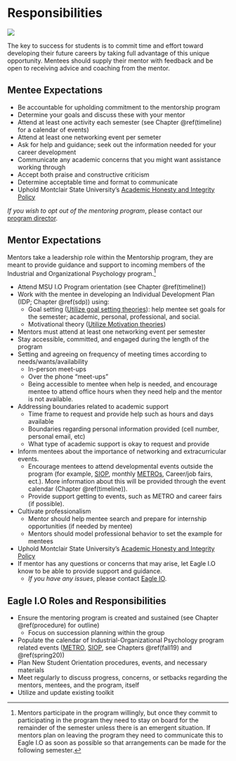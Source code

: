 # Responsibilities 

![](images\responsibility.jpg)

The key to success for students is to commit time and effort toward developing their future careers by taking full advantage of this unique opportunity.  Mentees should supply their mentor with feedback and be open to receiving advice and coaching from the mentor.

## Mentee Expectations

* Be accountable for upholding commitment to the mentorship program
* Determine your goals and discuss these with your mentor
* Attend at least one activity each semester (see Chapter \@ref(timeline) for a calendar of events) 
* Attend at least one networking event per semeter
* Ask for help and guidance; seek out the information needed for your career development
* Communicate any academic concerns that you might want assistance working through 
* Accept both praise and constructive criticism
* Determine acceptable time and format to communicate
* Uphold Montclair State University's [Academic Honesty and Integrity Policy](https://www.montclair.edu/policies/all-policies/academic-honesty-and-integrity/)


*If you wish to opt out of the mentoring program*, please contact our [program director](mailto:simonetd@montclair.edu).


## Mentor Expectations  

Mentors take a leadership role within the Mentorship program, they are meant to provide guidance and support to incoming members of the Industrial and Organizational Psychology program.^[Mentors participate in the program willingly, but once they commit to participating in the program they need to stay on board for the remainder of the semester unless there is an emergent situation. If mentors plan on leaving the program they need to communicate this to  Eagle I.O as soon as possible so that arrangements can be made for the following semester.] 

* Attend MSU I.O Program orientation (see Chapter \@ref(timeline))
* Work with the mentee in developing an Individual Development Plan (IDP; Chapter \@ref(sdp)) using:
    + Goal setting ([Utilize goal setting theories](https://piximus.net/media/12860/funny-demotivational-posters-86-28.jpg)): help mentee set goals for the semester; academic, personal, professional, and social.
    + Motivational theory ([Utilize Motivation theories](https://youtu.be/cgg9byUy-V4))
* Mentors must attend at least one networking event per semester
* Stay accessible, committed, and engaged during the length of the program  
* Setting and agreeing on frequency of meeting times according to needs/wants/availability
    + In-person meet-ups
    + Over the phone "meet-ups"
    + Being accessible to mentee when help is needed, and encourage mentee to attend office hours when they need help and the mentor is not available.
* Addressing boundaries related to academic support  
    + Time frame to request and provide help such as hours and days available
    + Boundaries regarding personal information provided (cell number, personal email, etc)
    + What type of academic support is okay to request and provide 
* Inform mentees about the importance of networking and extracurricular events.  
    + Encourage mentees to attend developmental events outside the program (for example, [SIOP](http://www.siop.org), monthly [METROs](http://www.metroapppsych.com/), Career/job fairs, ect.). More information about this will be provided through the event calendar (Chapter \@ref(timeline)).
    + Provide support getting to events, such as METRO and career fairs (if possible).
* Cultivate professionalism  
    + Mentor should help mentee search and prepare for internship opportunities (if needed by mentee)
    + Mentors should model professional behavior to set the example for mentees 
* Uphold Montclair State University's [Academic Honesty and Integrity Policy](https://www.montclair.edu/policies/all-policies/academic-honesty-and-integrity/)
* If mentor has any questions or concerns that may arise, let Eagle I.O know to be able to provide support and guidance.  
    + *If you have any issues*, please contact [Eagle IO](mailto:eagleio@montclair.edu).

## Eagle I.O Roles and Responsibilities {#Eagle}

* Ensure the mentoring program is created and sustained (see Chapter \@ref(procedure) for outline)
    + Focus on succession planning within the group
* Populate the calendar of Industrial-Organizational Psychology program related events ([METRO](http://www.metroapppsych.com/), [SIOP](http://www.siop.org/), see Chapters \@ref(fall19) and \@ref(spring20))  
* Plan New Student Orientation procedures, events, and necessary materials  
* Meet regularly to discuss progress, concerns, or setbacks regarding the mentors, mentees, and the program, itself 
* Utilize and update existing toolkit 
